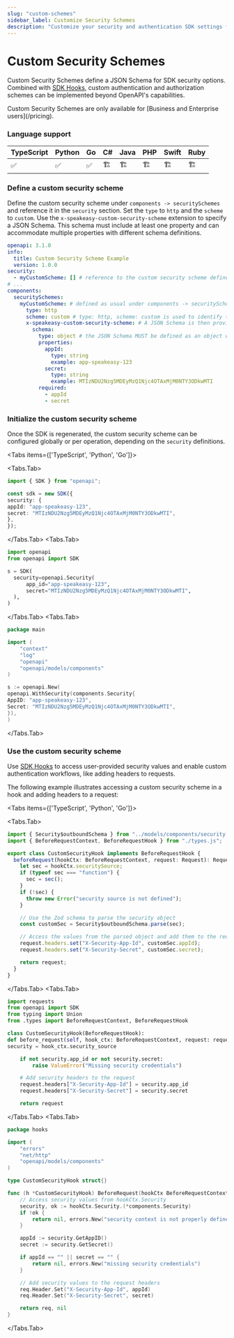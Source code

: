 ```yaml
---
slug: "custom-schemes"
sidebar_label: Customize Security Schemes
description: "Customize your security and authentication SDK settings for OAuth."
---
```



# Custom Security Schemes

Custom Security Schemes define a JSON Schema for SDK security options. Combined with [SDK Hooks](/docs/customize/code/sdk-hooks), custom authentication and authorization schemes can be implemented beyond OpenAPI's capabilities.

<Callout title="Availability" variant="info">
  Custom Security Schemes are only available for [Business and Enterprise users](/pricing).

</Callout>

### Language support

| TypeScript | Python | Go  | C#  | Java | PHP | Swift | Ruby |
| ---------- | ------ | --- | --- | ---- | --- | ----- | ---- |
| ✅         | ✅     | ✅  | 🏗️  | 🏗️   | 🏗️  | 🏗️    | 🏗️   |

### Define a custom security scheme

Define the custom security scheme under `components -> securitySchemes` and reference it in the `security` section. Set the `type` to `http` and the `scheme` to `custom`. Use the `x-speakeasy-custom-security-scheme` extension to specify a JSON Schema. This schema must include at least one property and can accommodate multiple properties with different schema definitions.

```yaml
openapi: 3.1.0
info:
  title: Custom Security Scheme Example
  version: 1.0.0
security:
  - myCustomScheme: [] # reference to the custom security scheme defined below
# ...
components:
  securitySchemes:
    myCustomScheme: # defined as usual under components -> securitySchemes
      type: http
      scheme: custom # type: http, scheme: custom is used to identify the custom security scheme
      x-speakeasy-custom-security-scheme: # A JSON Schema is then provided via the x-speakeasy-custom-security-scheme extension
        schema:
          type: object # the JSON Schema MUST be defined as an object with at least one property, but can then have any number of properties with any schema
          properties:
            appId:
              type: string
              example: app-speakeasy-123
            secret:
              type: string
              example: MTIzNDU2Nzg5MDEyMzQ1Njc4OTAxMjM0NTY3ODkwMTI
          required:
            - appId
            - secret
```

### Initialize the custom security scheme

Once the SDK is regenerated, the custom security scheme can be configured globally or per operation, depending on the `security` definitions.

<Tabs items={['TypeScript', 'Python', 'Go']}>

<Tabs.Tab>
```typescript
import { SDK } from "openapi";

const sdk = new SDK({
security: {
appId: "app-speakeasy-123",
secret: "MTIzNDU2Nzg5MDEyMzQ1Njc4OTAxMjM0NTY3ODkwMTI",
},
});

```
</Tabs.Tab>
<Tabs.Tab>
```python
import openapi
from openapi import SDK

s = SDK(
  security=openapi.Security(
      app_id="app-speakeasy-123",
      secret="MTIzNDU2Nzg5MDEyMzQ1Njc4OTAxMjM0NTY3ODkwMTI",
  ),
)
````

</Tabs.Tab>
<Tabs.Tab>
```go
package main

import (
	"context"
	"log"
	"openapi"
	"openapi/models/components"
)

s := openapi.New(
openapi.WithSecurity(components.Security{
AppID: "app-speakeasy-123",
Secret: "MTIzNDU2Nzg5MDEyMzQ1Njc4OTAxMjM0NTY3ODkwMTI",
}),
)

```
</Tabs.Tab>
</Tabs>

### Use the custom security scheme

Use [SDK Hooks](/docs/customize/code/sdk-hooks) to access user-provided security values and enable custom authentication workflows, like adding headers to requests.

The following example illustrates accessing a custom security scheme in a hook and adding headers to a request:

<Tabs items={['TypeScript', 'Python', 'Go']}>

<Tabs.Tab>
```typescript
import { Security$outboundSchema } from "../models/components/security.js";
import { BeforeRequestContext, BeforeRequestHook } from "./types.js";

export class CustomSecurityHook implements BeforeRequestHook {
  beforeRequest(hookCtx: BeforeRequestContext, request: Request): Request {
    let sec = hookCtx.securitySource;
    if (typeof sec === "function") {
      sec = sec();
    }
    if (!sec) {
      throw new Error("security source is not defined");
    }

    // Use the Zod schema to parse the security object
    const customSec = Security$outboundSchema.parse(sec);

    // Access the values from the parsed object and add them to the request headers
    request.headers.set("X-Security-App-Id", customSec.appId);
    request.headers.set("X-Security-Secret", customSec.secret);

    return request;
  }
}
```

</Tabs.Tab>
<Tabs.Tab>
```python
import requests
from openapi import SDK
from typing import Union
from .types import BeforeRequestContext, BeforeRequestHook

class CustomSecurityHook(BeforeRequestHook):
def before_request(self, hook_ctx: BeforeRequestContext, request: requests.PreparedRequest) -> Union[requests.PreparedRequest, Exception]:
security = hook_ctx.security_source

    if not security.app_id or not security.secret:
        raise ValueError("Missing security credentials")

    # Add security headers to the request
    request.headers["X-Security-App-Id"] = security.app_id
    request.headers["X-Security-Secret"] = security.secret

    return request

```
</Tabs.Tab>
<Tabs.Tab>
```go
package hooks

import (
	"errors"
	"net/http"
	"openapi/models/components"
)

type CustomSecurityHook struct{}

func (h *CustomSecurityHook) BeforeRequest(hookCtx BeforeRequestContext, req *http.Request) (*http.Request, error) {
	// Access security values from hookCtx.Security
	security, ok := hookCtx.Security.(*components.Security)
	if !ok {
		return nil, errors.New("security context is not properly defined")
	}

	appId := security.GetAppID()
	secret := security.GetSecret()

	if appId == "" || secret == "" {
		return nil, errors.New("missing security credentials")
	}

	// Add security values to the request headers
	req.Header.Set("X-Security-App-Id", appId)
	req.Header.Set("X-Security-Secret", secret)

	return req, nil
}

```

</Tabs.Tab>
</Tabs>

